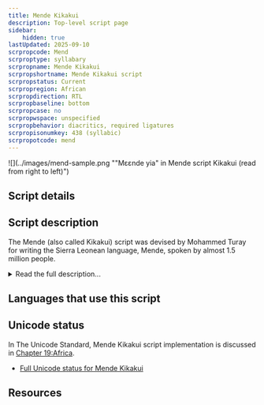 ```yaml
---
title: Mende Kikakui
description: Top-level script page
sidebar:
    hidden: true
lastUpdated: 2025-09-10
scrpropcode: Mend
scrproptype: syllabary
scrpropname: Mende Kikakui
scrpropshortname: Mende Kikakui script
scrpropstatus: Current
scrpropregion: African
scrpropdirection: RTL
scrpropbaseline: bottom
scrpropcase: no
scrpropwspace: unspecified
scrpropbehavior: diacritics, required ligatures
scrpropisonumkey: 438 (syllabic)
scrpropotcode: mend
---
```



![](../images/mend-sample.png ""Mɛɛnde yia" in Mende script Kikakui (read from right to left)")

## Script details

<ScriptDetails />

## Script description

The Mende (also called Kikakui) script was devised by Mohammed Turay for writing the Sierra Leonean language, Mende, spoken by almost 1.5 million people.

<details>
<summary>Read the full description...</summary>It was modified by one of Turay's students, Kisimi Kamara, in 1921 to produce the form currently used. It is an abugida; each of the 195 symbols represents a consonant with an inherent vowel. Symbols are sometimes formed by adding diacritics to a basic consonant sign to indicate the quality of the vowel; more often, every legitimate consonant+vowel syllable is represented by a unique, underived sign. It is the only West African syllabary to be written from right to left, which is attributed to Kamara's Islamic heritage and familiarity with the Arabic script, also written from right to left. It is generally believed that the inventors also had some knowledge of the Vai script of Liberia, as the two scripts share significant similarities both in form and in origin.

The script was widely used for a time, and was a source of great national pride. However in the 1940s the British set up the Protectorate Literacy Bureau, with the aim of spreading literacy in the Latin script. As a result, the Mende script was largely replaced by a modified version of the Latin script, and is now estimated to be used by fewer than 500 people.
</details>

## Languages that use this script

<WsList script='Mend' wsMax='5' />

## Unicode status

In The Unicode Standard, Mende Kikakui script implementation is discussed in [Chapter 19:Africa](https://www.unicode.org/versions/latest/core-spec/chapter-19/#G54425).

- [Full Unicode status for Mende Kikakui](/scrlang/unicode/mend-unicode)



## Resources

<ScriptResources detailSummary='seemore' />

